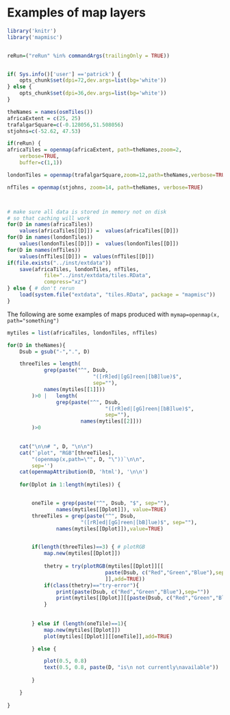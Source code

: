 <!--
%\VignetteEngine{knitr::docco_linear}
%\VignetteIndexEntry{Examples of map layers}
-->




# Examples of map layers



```r

library('knitr')
library('mapmisc')


reRun=("reRun" %in% commandArgs(trailingOnly = TRUE))


if( Sys.info()['user'] =='patrick') {
	opts_chunk$set(dpi=72,dev.args=list(bg='white'))	
} else {	
	opts_chunk$set(dpi=36,dev.args=list(bg='white'))	
}

theNames = names(osmTiles())
africaExtent = c(25, 25)
trafalgarSquare=c(-0.128056,51.508056)
stjohns=c(-52.62, 47.53)

```


```r
if(reRun) {
africaTiles = openmap(africaExtent, path=theNames,zoom=2,
    verbose=TRUE, 
    buffer=c(1,1))

londonTiles = openmap(trafalgarSquare,zoom=12,path=theNames,verbose=TRUE)

nfTiles = openmap(stjohns, zoom=14, path=theNames, verbose=TRUE)



# make sure all data is stored in memory not on disk
# so that caching will work
for(D in names(africaTiles))
	values(africaTiles[[D]]) = 	values(africaTiles[[D]])
for(D in names(londonTiles))
	values(londonTiles[[D]]) = 	values(londonTiles[[D]])
for(D in names(nfTiles))
	values(nfTiles[[D]]) = 	values(nfTiles[[D]])
if(file.exists("../inst/extdata"))
	save(africaTiles, londonTiles, nfTiles,
			file="../inst/extdata/tiles.RData",
			compress="xz")
} else { # don't rerun
	load(system.file("extdata", "tiles.RData", package = "mapmisc"))
}
```


The following are some examples of maps produced with `mymap=openmap(x, path="something")`


```r


mytiles = list(africaTiles, londonTiles, nfTiles)

for(D in theNames){
	Dsub = gsub("-",".", D)

	threeTiles = length(
			grep(paste("^", Dsub, 
							"([rR]ed|[gG]reen|[bB]lue)$", 
							sep=""), 
			names(mytiles[[1]]))
		)>0 | 	length(
				grep(paste("^", Dsub, 
								"([rR]ed|[gG]reen|[bB]lue)$", 
								sep=""), 
						names(mytiles[[2]]))
		)>0

	
	cat("\n\n# ", D, "\n\n")
	cat("`plot", "RGB"[threeTiles], 
		"(openmap(x,path=\"", D, "\"))`\n\n", 
	    sep='')
  	cat(openmapAttribution(D, 'html'), '\n\n')
	
	for(Dplot in 1:length(mytiles)) {


		oneTile = grep(paste("^", Dsub, "$", sep=""), 
				names(mytiles[[Dplot]]), value=TRUE)
		threeTiles = grep(paste("^", Dsub, 
						"([rR]ed|[gG]reen|[bB]lue)$", sep=""), 
				names(mytiles[[Dplot]]),value=TRUE)


		if(length(threeTiles)==3) { # plotRGB
			map.new(mytiles[[Dplot]])
			
			thetry = try(plotRGB(mytiles[[Dplot]][[
								paste(Dsub, c("Red","Green","Blue"),sep="")
								]],add=TRUE))
			if(class(thetry)=="try-error"){
				print(paste(Dsub, c("Red","Green","Blue"),sep=""))
				print(mytiles[[Dplot]][[paste(Dsub, c("Red","Green","Blue"),sep="")]])
			}
	
	
		} else if (length(oneTile)==1){
			map.new(mytiles[[Dplot]])
			plot(mytiles[[Dplot]][[oneTile]],add=TRUE)

		} else {

			plot(0.5, 0.8)
			text(0.5, 0.8, paste(D, "is\n not currently\navailable"))
		
		}

	}
	
}

```
